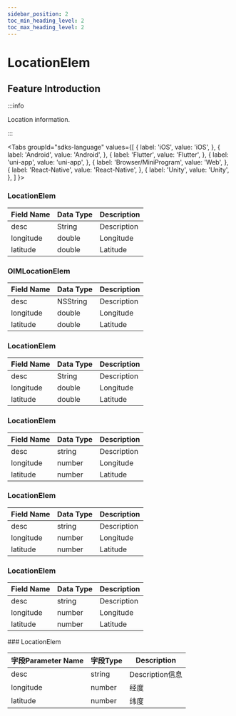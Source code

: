 ```yaml
---
sidebar_position: 2
toc_min_heading_level: 2
toc_max_heading_level: 2
---
```


# LocationElem

## Feature Introduction

:::info

Location information.

:::

<Tabs
groupId="sdks-language"
values={[
{ label: 'iOS', value: 'iOS', },
{ label: 'Android', value: 'Android', },
{ label: 'Flutter', value: 'Flutter', },
{ label: 'uni-app', value: 'uni-app', },
{ label: 'Browser/MiniProgram', value: 'Web', },
{ label: 'React-Native', value: 'React-Native', },
{ label: 'Unity', value: 'Unity', },
]
}>

<TabItem value="Flutter">

### LocationElem

| Field Name | Data Type | Description |
| ---------- | --------- | ----------- |
| desc       | String    | Description |
| longitude  | double    | Longitude   |
| latitude   | double    | Latitude    |

</TabItem>

<TabItem value="iOS">

### OIMLocationElem

| Field Name | Data Type | Description |
| ---------- | --------- | ----------- |
| desc       | NSString  | Description |
| longitude  | double    | Longitude   |
| latitude   | double    | Latitude    |

</TabItem>

<TabItem value="Android">

### LocationElem

| Field Name | Data Type | Description |
| ---------- | --------- | ----------- |
| desc       | String    | Description |
| longitude  | double    | Longitude   |
| latitude   | double    | Latitude    |

</TabItem>

<TabItem value="Web">

### LocationElem

| Field Name | Data Type | Description |
| ---------- | --------- | ----------- |
| desc       | string    | Description |
| longitude  | number    | Longitude   |
| latitude   | number    | Latitude    |

</TabItem>

<TabItem value="uni-app">

### LocationElem

| Field Name | Data Type | Description |
| ---------- | --------- | ----------- |
| desc       | string    | Description |
| longitude  | number    | Longitude   |
| latitude   | number    | Latitude    |

</TabItem>

<TabItem value="React-Native">

### LocationElem

| Field Name | Data Type | Description |
| ---------- | --------- | ----------- |
| desc       | string    | Description |
| longitude  | number    | Longitude   |
| latitude   | number    | Latitude    |

</TabItem>

<TabItem value="Unity">
### LocationElem

| 字段Parameter Name   | 字段Type | Description     |
| --------- | -------- | -------- |
| desc      | string   | Description信息 |
| longitude | number   | 经度     |
| latitude  | number   | 纬度     |

</TabItem>

</Tabs>